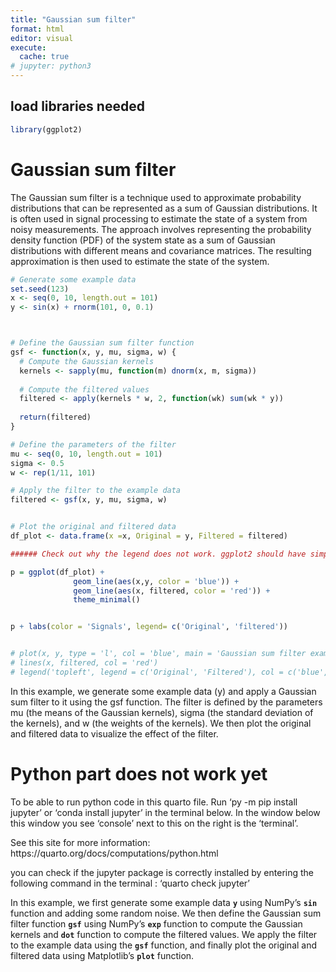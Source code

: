 ```yaml
---
title: "Gaussian sum filter"
format: html
editor: visual
execute: 
  cache: true
# jupyter: python3
---
```


## load libraries needed

```r

library(ggplot2)

```

# Gaussian sum filter

The Gaussian sum filter is a technique used to approximate probability distributions that can be represented as a sum of Gaussian distributions. It is often used in signal processing to estimate the state of a system from noisy measurements. The approach involves representing the probability density function (PDF) of the system state as a sum of Gaussian distributions with different means and covariance matrices. The resulting approximation is then used to estimate the state of the system.

```r
# Generate some example data
set.seed(123)
x <- seq(0, 10, length.out = 101)
y <- sin(x) + rnorm(101, 0, 0.1)



# Define the Gaussian sum filter function
gsf <- function(x, y, mu, sigma, w) {
  # Compute the Gaussian kernels
  kernels <- sapply(mu, function(m) dnorm(x, m, sigma))
  
  # Compute the filtered values
  filtered <- apply(kernels * w, 2, function(wk) sum(wk * y))
  
  return(filtered)
}

# Define the parameters of the filter
mu <- seq(0, 10, length.out = 101)
sigma <- 0.5
w <- rep(1/11, 101)

# Apply the filter to the example data
filtered <- gsf(x, y, mu, sigma, w)


# Plot the original and filtered data
df_plot <- data.frame(x =x, Original = y, Filtered = filtered)

###### Check out why the legend does not work. ggplot2 should have simple scale_fill_discrete() does not function. Continue and come back later.

p = ggplot(df_plot) +
              geom_line(aes(x,y, color = 'blue')) + 
              geom_line(aes(x, filtered, color = 'red')) +
              theme_minimal()


p + labs(color = 'Signals', legend= c('Original', 'filtered')) 


# plot(x, y, type = 'l', col = 'blue', main = 'Gaussian sum filter example')
# lines(x, filtered, col = 'red')
# legend('topleft', legend = c('Original', 'Filtered'), col = c('blue', 'red'), lty = 1)
```

In this example, we generate some example data (y) and apply a Gaussian sum filter to it using the gsf function. The filter is defined by the parameters mu (the means of the Gaussian kernels), sigma (the standard deviation of the kernels), and w (the weights of the kernels). We then plot the original and filtered data to visualize the effect of the filter.

# Python part does not work yet

To be able to run python code in this quarto file. Run 'py -m pip install jupyter' or 'conda install jupyter' in the terminal below. In the window below this window you see 'console' next to this on the right is the 'terminal'.

See this site for more information: https://quarto.org/docs/computations/python.html

you can check if the jupyter package is correctly installed by entering the following command in the terminal : 'quarto check jupyter'

<!-- ```{python} -->
<!-- import numpy as nps -->
<!-- import matplotlib.pyplot as plt -->

<!-- # Generate some example data -->
<!-- np.random.seed(123) -->
<!-- x = np.linspace(0, 10, num=101) -->
<!-- y = np.sin(x) + np.random.normal(0, 0.1, size=101) -->

<!-- # Define the Gaussian sum filter function -->
<!-- def gsf(x, y, mu, sigma, w): -->
<!--     # Compute the Gaussian kernels -->
<!--     kernels = np.array([np.exp(-(x - m)**2 / (2 * sigma**2)) for m in mu]) -->

<!--     # Compute the filtered values -->
<!--     filtered = np.dot(kernels.T * w, y) -->

<!--     return filtered -->

<!-- # Define the parameters of the filter -->
<!-- mu = np.linspace(0, 10, num=11) -->
<!-- sigma = 0.5 -->
<!-- w = np.ones(11) / 11 -->

<!-- # Apply the filter to the example data -->
<!-- filtered = gsf(x, y, mu, sigma, w) -->

<!-- # Plot the original and filtered data -->
<!-- plt.plot(x, y, 'b-', label='Original') -->
<!-- plt.plot(x, filtered, 'r-', label='Filtered') -->
<!-- plt.legend() -->
<!-- plt.title('Gaussian sum filter example') -->
<!-- plt.show() -->

<!-- ``` -->

In this example, we first generate some example data **`y`** using NumPy's **`sin`** function and adding some random noise. We then define the Gaussian sum filter function **`gsf`** using NumPy's **`exp`** function to compute the Gaussian kernels and **`dot`** function to compute the filtered values. We apply the filter to the example data using the **`gsf`** function, and finally plot the original and filtered data using Matplotlib's **`plot`** function.
